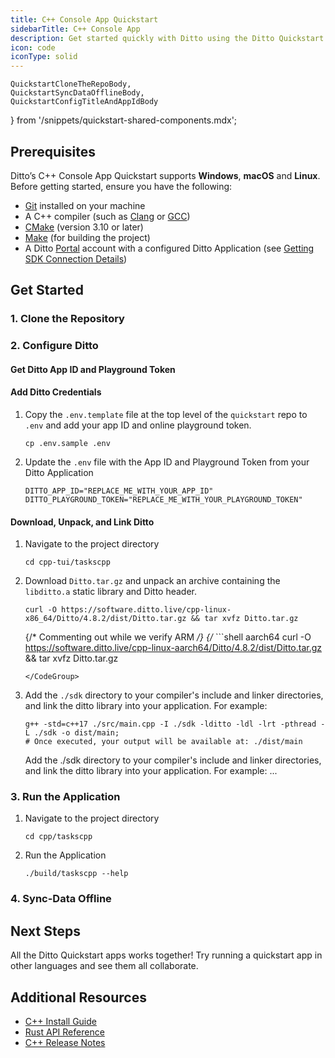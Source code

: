 ```yaml
---
title: C++ Console App Quickstart
sidebarTitle: C++ Console App
description: Get started quickly with Ditto using the Ditto Quickstart Applications
icon: code
iconType: solid
---
```


    QuickstartCloneTheRepoBody,
    QuickstartSyncDataOfflineBody,
    QuickstartConfigTitleAndAppIdBody
} from '/snippets/quickstart-shared-components.mdx';

## Prerequisites

Ditto’s C++ Console App Quickstart supports **Windows**, **macOS** and **Linux**. Before getting started, ensure you have the following:
- [Git](https://git-scm.com/) installed on your machine
- A C++ compiler (such as [Clang](https://clang.llvm.org/get_started.html) or [GCC](https://gcc.gnu.org/install/))
- [CMake](https://cmake.org/download/) (version 3.10 or later)
- [Make](https://www.gnu.org/software/make/) (for building the project)
- A Ditto [Portal](https://portal.ditto.live) account with a configured Ditto Application (see [Getting SDK Connection Details](/cloud/portal/getting-sdk-connection-details))

## Get Started

### 1. Clone the Repository
<QuickstartCloneTheRepoBody />

### 2. Configure Ditto

#### Get Ditto App ID and Playground Token
<QuickstartConfigTitleAndAppIdBody />

#### Add Ditto Credentials

1. Copy the `.env.template` file at the top level of the `quickstart` repo to `.env` and add your app ID and online playground token.
    ```shell
    cp .env.sample .env
    ```
2. Update the `.env` file with the App ID and Playground Token from your Ditto Application
    ```shell
    DITTO_APP_ID="REPLACE_ME_WITH_YOUR_APP_ID"
    DITTO_PLAYGROUND_TOKEN="REPLACE_ME_WITH_YOUR_PLAYGROUND_TOKEN"
    ```

#### Download, Unpack, and Link Ditto

1. Navigate to the project directory
    ```shell
    cd cpp-tui/taskscpp
    ```
2. Download `Ditto.tar.gz` and unpack an archive containing the `libditto.a` static library and Ditto header.
    <CodeGroup>
    ```shell x86_64
    curl -O https://software.ditto.live/cpp-linux-x86_64/Ditto/4.8.2/dist/Ditto.tar.gz && tar xvfz Ditto.tar.gz
    ```
    {/* Commenting out while we verify ARM */}
    {/* ```shell aarch64
    curl -O https://software.ditto.live/cpp-linux-aarch64/Ditto/4.8.2/dist/Ditto.tar.gz && tar xvfz Ditto.tar.gz
    ``` */}
    </CodeGroup>
3. Add the `./sdk` directory to your compiler's include and linker directories, and link the
    ditto library into your application. For example:
    ```shell
    g++ -std=c++17 ./src/main.cpp -I ./sdk -lditto -ldl -lrt -pthread -L ./sdk -o dist/main;
    # Once executed, your output will be available at: ./dist/main
    ```

    Add the ./sdk directory to your compiler's include and linker directories, and link the
    ditto library into your application. For example: ...

### 3. Run the Application

1. Navigate to the project directory
    ```shell
    cd cpp/taskscpp
    ```
2. Run the Application
    ```shell
    ./build/taskscpp --help
    ```

### 4. Sync-Data Offline

<QuickstartSyncDataOfflineBody/>

## Next Steps

All the Ditto Quickstart apps works together! Try running a quickstart app in other languages and see them all collaborate.

## Additional Resources

- [C++ Install Guide](/sdk/latest/install-guides/cpp)
- <a href={cpp_4_9_api_link}>Rust API Reference</a>
- [C++ Release Notes](/sdk/latest/release-notes/cpp)
